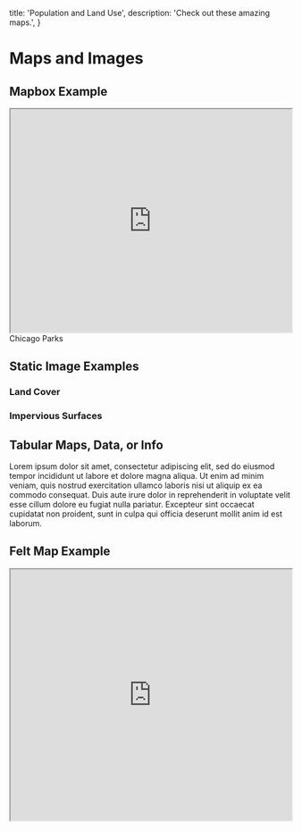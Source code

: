 

  title: 'Population and Land Use',
  description: 'Check out these amazing maps.',
}

# Maps and Images

## Mapbox Example

<iframe
  width="100%"
  height="400px"
  src="https://api.mapbox.com/styles/v1/merak-labs/clns0jwkg00cc01pf8ok27rkw.html?title=false&access_token=pk.eyJ1IjoibWVyYWstbGFicyIsImEiOiJjbG10ZTZwYTMwMjQyMmptemUxa2k0a28zIn0.svoK1AEbuO6yFeUgmfoR6w&zoomwheel=false#10.49/41.8346/-87.6562"
  title="Chicago Parks"
></iframe>
Chicago Parks

## Static Image Examples

### Land Cover

<MDXImage src={LandCover} alt="Land Cover" width={600} />

### Impervious Surfaces

<MDXImage src={Imp} alt="Land Cover" width={600} />

## Tabular Maps, Data, or Info

<Tabs>
  <Tab label="NLCD">
    <MDXImage src={LandCover} alt="Land Cover" width={600} />
  </Tab>
  <Tab label="Impact">
    <MDXImage src={Imp} alt="Impervious Surfaces" width={600} />
  </Tab>
  <Tab label="Notes">
    Lorem ipsum dolor sit amet, consectetur adipiscing elit, sed do eiusmod
    tempor incididunt ut labore et dolore magna aliqua. Ut enim ad minim veniam,
    quis nostrud exercitation ullamco laboris nisi ut aliquip ex ea commodo
    consequat. Duis aute irure dolor in reprehenderit in voluptate velit esse
    cillum dolore eu fugiat nulla pariatur. Excepteur sint occaecat cupidatat
    non proident, sunt in culpa qui officia deserunt mollit anim id est laborum.
  </Tab>
</Tabs>

## Felt Map Example

<iframe
  width="100%"
  height="450"
  title="Felt Map"
  src="https://felt.com/embed/map/Untitled-Map-10yIVxUfQ9ACpJyXI0uzvHC?loc=29.78051,-82.03501,14z"
></iframe>
